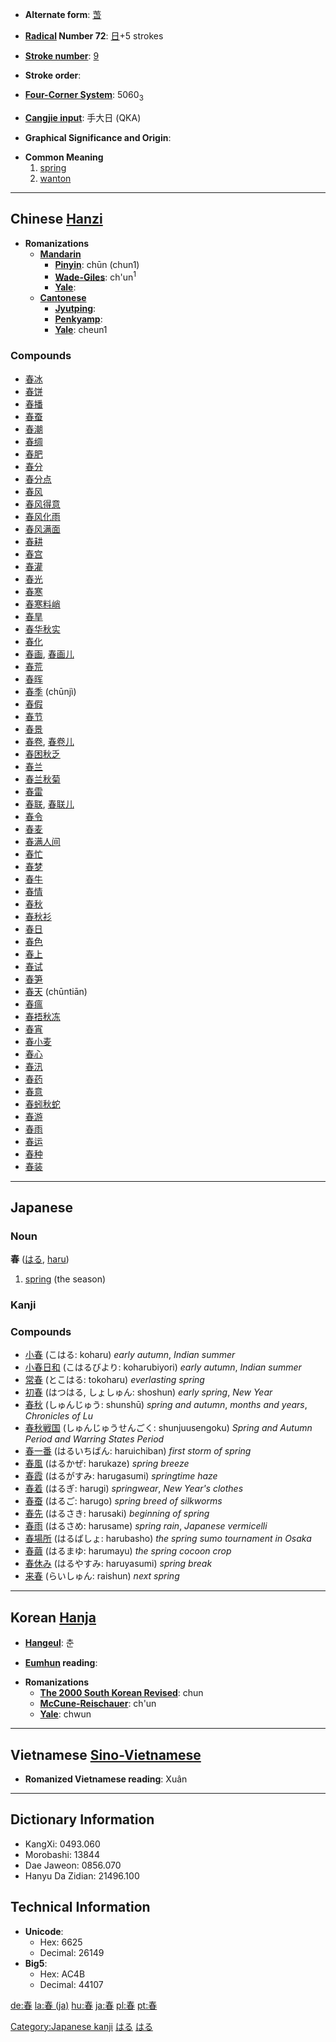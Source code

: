 * '''Alternate form''': [[萅]]

* '''[[Wiktionary:Chinese radical index| Radical]] Number 72''': [[Wiktionary:Chinese radical index 日|日]]+5 strokes

* '''[[Wiktionary:Chinese total strokes index|Stroke number]]''': [[Wiktionary:Chinese total strokes index 9|9]]

* '''Stroke order''': 

* '''[[Wiktionary:Chinese four corner index|Four-Corner System]]''': 5060<sub>3</sub>

* '''[[Wiktionary:Chinese Cangjie index|Cangjie input]]''': 手大日 (QKA)

* '''Graphical Significance and Origin''': 

* '''Common Meaning'''
*#[[spring]]
*# [[wanton]]


----

== Chinese [[Hanzi]] ==

* '''Romanizations'''
** '''[[Mandarin]]'''
*** '''[[Pinyin]]''': chūn (chun1)
*** '''[[Wade-Giles]]''': ch'un<sup>1</sup>
*** '''[[Yale]]''': 
** '''[[Cantonese]]'''
*** '''[[Jyutping]]''':
*** '''[[Penkyamp]]''': 
*** '''[[Yale]]''': cheun1

===Compounds===
*[[春冰]]
*[[春饼]]
*[[春播]]
*[[春蚕]]
*[[春潮]]
*[[春绸]]
*[[春肥]]
*[[春分]]
*[[春分点]]
*[[春风]]
*[[春风得意]]
*[[春风化雨]]
*[[春风满面]]
*[[春耕]]
*[[春宫]]
*[[春灌]]
*[[春光]]
*[[春寒]]
*[[春寒料峭]]
*[[春旱]]
*[[春华秋实]]
*[[春化]]
*[[春画]], [[春画儿]]
*[[春荒]]
*[[春晖]]
*[[春季]] (chūnjì)
*[[春假]]
*[[春节]]
*[[春景]]
*[[春卷]], [[春卷儿]]
*[[春困秋乏]]
*[[春兰]]
*[[春兰秋菊]]
*[[春雷]]
*[[春联]], [[春联儿]]
*[[春令]]
*[[春麦]]
*[[春满人间]]
*[[春忙]]
*[[春梦]]
*[[春牛]]
*[[春情]]
*[[春秋]]
*[[春秋衫]]
*[[春日]]
*[[春色]]
*[[春上]]
*[[春试]]
*[[春笋]]
*[[春天]] (chūntiān)
*[[春瘟]]
*[[春捂秋冻]]
*[[春宵]]
*[[春小麦]]
*[[春心]]
*[[春汛]]
*[[春药]]
*[[春意]]
*[[春蚓秋蛇]]
*[[春游]]
*[[春雨]]
*[[春运]]
*[[春种]]
*[[春装]]
 

----

== Japanese ==
=== Noun ===
'''春''' ([[はる]], [[haru]]) 

# [[spring#Noun|spring]] (the season)

===Kanji===
{{kanji|[[しゅん]] ([[shun]])|[[はる]] ([[haru]])}}



===Compounds===

*[[小春]] (こはる: koharu) ''early autumn'', ''Indian summer''
*[[小春日和]] (こはるびより: koharubiyori) ''early autumn'', ''Indian summer''
*[[常春]] (とこはる: tokoharu)  ''everlasting spring''
*[[初春]] (はつはる, しょしゅん: shoshun)  ''early spring'', ''New Year''
*[[春秋]] (しゅんじゅう: shunshū)  ''spring and autumn'', ''months and years'', ''Chronicles of Lu''
*[[春秋戦国]] (しゅんじゅうせんごく: shunjuusengoku)  ''Spring and Autumn Period and Warring States Period''
*[[春一番]] (はるいちばん: haruichiban)  ''first storm of spring''
*[[春風]] (はるかぜ: harukaze)  ''spring breeze''
*[[春霞]] (はるがすみ: harugasumi)  ''springtime haze''
*[[春着]] (はるぎ: harugi)  ''springwear'', ''New Year's clothes''
*[[春蚕]] (はるご: harugo)  ''spring breed of silkworms''
*[[春先]] (はるさき: harusaki)  ''beginning of spring''
*[[春雨]] (はるさめ: harusame)  ''spring rain'', ''Japanese vermicelli''
*[[春場所]] (はるばしょ: harubasho)  ''the spring sumo tournament in Osaka''
*[[春繭]] (はるまゆ: harumayu)  ''the spring cocoon crop''
*[[春休み]] (はるやすみ: haruyasumi)  ''spring break''
*[[来春]] (らいしゅん: raishun)  ''next spring''

[[Category:Japanese kanji]]
[[Category:Japanese language|はる]]
[[Category:Japanese nouns|はる]]
----

== Korean [[Hanja]] ==

* '''[[Hangeul]]''': 춘

* '''[[Eumhun]] reading''': 

* '''Romanizations'''
** '''[[The 2000 South Korean Revised Romanization|The 2000 South Korean Revised]]''': chun
** '''[[McCune-Reischauer]]''': ch'un
** '''[[Yale]]''': chwun

----

== Vietnamese [[Sino-Vietnamese]] ==

*'''Romanized Vietnamese reading''': Xuân 

----

== Dictionary Information ==

* KangXi: 0493.060
* Morobashi: 13844
* Dae Jaweon: 0856.070
* Hanyu Da Zidian: 21496.100

== Technical Information ==

* '''Unicode''':
** Hex: 6625
** Decimal: 26149
* '''Big5''':
** Hex: AC4B
** Decimal: 44107

[[de:春]]
[[la:春 (ja)]]
[[hu:春]]
[[ja:春]]
[[pl:春]]
[[pt:春]]